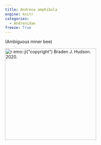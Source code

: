 ```yaml
---
title: Andrena amphibola
engine: knitr
categories:
  - Andrenidae
freeze: True
---
```

(Ambiguous miner bee)

[![`r emo::ji("copyright")` Braden J. Hudson. 2020.](https://inaturalist-open-data.s3.amazonaws.com/photos/157799954/medium.jpg){height=300}](https://inaturalist.ca/observations/50922477)

